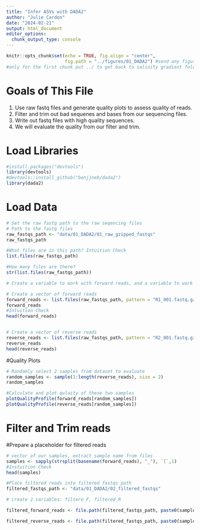 ```yaml
---
title: "Infer ASVs with DADA2"
author: "Julie Cardon"
date: "2024-02-21"
output: html_document
editor_options: 
  chunk_output_type: console
---
```


```r
knitr::opts_chunk$set(echo = TRUE, fig.align = "center", 
                      fig.path = "../figures/01_DADA2") #send any figure output to this folder
#only for the first chunk put ../ to get back to salinity gradient folder, 
```

# Goals of This File

 1. Use raw fastq files and generate quality plots to assess quality of reads.
 2. Filter and trim out bad sequenes and bases from our sequencing files.
 3. Write out fastq files with high quality sequences.
 4. We will evaluate the quality from our filter and trim.
 
# Load Libraries

```r
#install.packages("devtools")
library(devtools)
#devtools::install_github("benjjneb/dada2")
library(dada2)
```

# Load Data

```r
# Set the raw fastq path to the raw seqencing files
# Path to the fastq files
raw_fastqs_path <- "data/01_DADA2/01_raw_gzipped_fastqs"
raw_fastqs_path

#What files are in this path? Intuition Check
list.files(raw_fastqs_path)

#How many files are there?
str(list.files(raw_fastqs_path))

# Create a variable to work with forward reads, and a variable to work with reverse reads

# Create a vector of forward reads
forward_reads <- list.files(raw_fastqs_path, pattern = "R1_001.fastq.gz", full.names = TRUE)
forward_reads
#Intuition Check
head(forward_reads)


# Create a vector of reverse reads
reverse_reads <- list.files(raw_fastqs_path, pattern = "R2_001.fastq.gz", full.names = TRUE)
reverse_reads
head(reverse_reads)

```

#Quality Plots
```r
# Randomly select 2 samples from dataset to evaluate
random_samples <- sample(1:length(reverse_reads), size = 2)
random_samples

#Calculate and plot qulaity of these two samples
plotQualityProfile(forward_reads[random_samples])
plotQualityProfile(reverse_reads[random_samples])

```

# Filter and Trim reads

#Prepare a placeholder for filtered reads
```r
# vector of our samples, extract sample name from files
samples <- sapply(strsplit(basename(forward_reads), "_"), `[`,1) 
#Instuition Check
head(samples)

#Place filtered reads into filtered fastqs path
filtered_fastqs_path <- "data/01_DADA2/02_filtered_fastqs"

# create 2 variables: filtere_F, filtered_R

filtered_forward_reads <- file.path(filtered_fastqs_path, paste0(samples, "_R1_filtered.fastq.gz"))

filtered_reverse_reads <- file.path(filtered_fastqs_path, paste0(samples, "_R2_filtered.fastq.gz")) 





```









